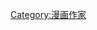 {{Navbox
| name  = 浦澤直樹
| title = [[浦澤直樹]]作品
|listclass = hlist
| state = {{{state|}}}
| style = width: {{{width|}}};

| group1 = 长篇
| list1 =
* [[以柔克刚]]
* [[终极佣兵]]
* [[危险调查员]]
* [[网坛小魔女]]
* [[MONSTER (漫畫)|MONSTER]]
* [[20世紀少年]]
* [[21世紀少年]]
* [[PLUTO ～冥王～]]
* [[蝙蝠比利]]

| group2 = 短篇
| list2 =
* 跳舞警官！
* 柔道爷爷
* N·A·S·A
* 奇顿动物记事　
}}<noinclude>
{{collapsible option}}
[[Category:漫画作家]]
</noinclude>